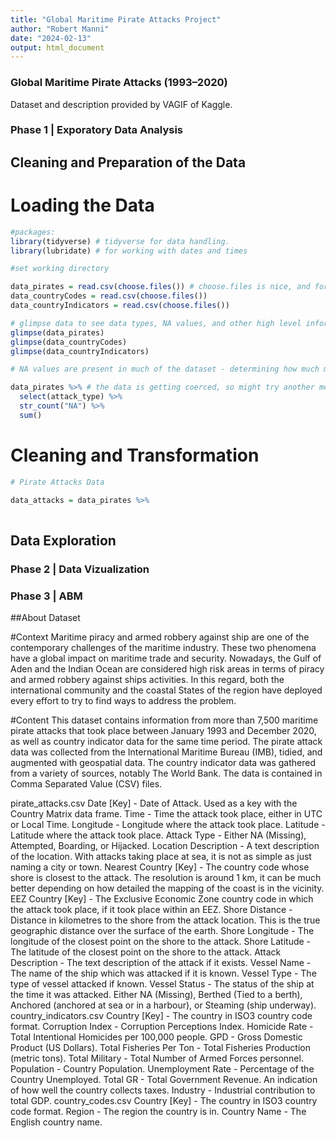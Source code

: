 ```yaml
---
title: "Global Maritime Pirate Attacks Project"
author: "Robert Manni"
date: "2024-02-13"
output: html_document
---
```


### Global Maritime Pirate Attacks (1993–2020)

Dataset and description provided by VAGIF of Kaggle. 

### Phase 1 | Exporatory Data Analysis

## Cleaning and Preparation of the Data

# Loading the Data

```r
#packages:
library(tidyverse) # tidyverse for data handling.
library(lubridate) # for working with dates and times

#set working directory

data_pirates = read.csv(choose.files()) # choose.files is nice, and for some reason it's not grabbing the files in the working directory anyway.
data_countryCodes = read.csv(choose.files())
data_countryIndicators = read.csv(choose.files())

# glimpse data to see data types, NA values, and other high level information
glimpse(data_pirates)
glimpse(data_countryCodes)
glimpse(data_countryIndicators)

# NA values are present in much of the dataset - determining how much may be helpful for more specific observations. 

data_pirates %>% # the data is getting coerced, so might try another method
  select(attack_type) %>% 
  str_count("NA") %>% 
  sum()

```

# Cleaning and Transformation

```r
# Pirate Attacks Data

data_attacks = data_pirates %>% 
  

```


## Data Exploration 

### Phase 2 | Data Vizualization 

### Phase 3 | ABM

##About Dataset

#Context
Maritime piracy and armed robbery against ship are one of the contemporary challenges of the maritime industry. These two phenomena have a global impact on maritime trade and security.
Nowadays, the Gulf of Aden and the Indian Ocean are considered high risk areas in terms of piracy and armed robbery against ships activities. In this regard, both the international community and the coastal States of the region have deployed every effort to try to find ways to address the problem.

#Content
This dataset contains information from more than 7,500 maritime pirate attacks that took place between January 1993 and December 2020, as well as country indicator data for the same time period. The pirate attack data was collected from the International Maritime Bureau (IMB), tidied, and augmented with geospatial data. The country indicator data was gathered from a variety of sources, notably The World Bank. The data is contained in Comma Separated Value (CSV) files.

pirate_attacks.csv
Date [Key] - Date of Attack. Used as a key with the Country Matrix data frame.
Time - Time the attack took place, either in UTC or Local Time.
Longitude - Longitude where the attack took place.
Latitude - Latitude where the attack took place.
Attack Type - Either NA (Missing), Attempted, Boarding, or Hijacked.
Location Description - A text description of the location. With attacks taking place at sea, it is not as simple as just naming a city or town.
Nearest Country [Key] - The country code whose shore is closest to the attack. The resolution is around 1 km, it can be much better depending on how detailed the mapping of the coast is in the vicinity.
EEZ Country [Key] - The Exclusive Economic Zone country code in which the attack took place, if it took place within an EEZ.
Shore Distance - Distance in kilometres to the shore from the attack location. This is the true geographic distance over the surface of the earth.
Shore Longitude - The longitude of the closest point on the shore to the attack.
Shore Latitude - The latitude of the closest point on the shore to the attack.
Attack Description - The text description of the attack if it exists.
Vessel Name - The name of the ship which was attacked if it is known.
Vessel Type - The type of vessel attacked if known.
Vessel Status - The status of the ship at the time it was attacked. Either NA (Missing), Berthed (Tied to a berth), Anchored (anchored at sea or in a harbour), or Steaming (ship underway).
country_indicators.csv
Country [Key] - The country in ISO3 country code format.
Corruption Index - Corruption Perceptions Index.
Homicide Rate - Total Intentional Homicides per 100,000 people.
GPD - Gross Domestic Product (US Dollars).
Total Fisheries Per Ton - Total Fisheries Production (metric tons).
Total Military - Total Number of Armed Forces personnel.
Population - Country Population.
Unemployment Rate - Percentage of the Country Unemployed.
Total GR - Total Government Revenue. An indication of how well the country collects taxes.
Industry - Industrial contribution to total GDP.
country_codes.csv
Country [Key] - The country in ISO3 country code format.
Region - The region the country is in.
Country Name - The English country name.
